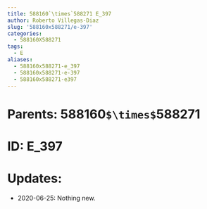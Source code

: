```yaml
---
title: 588160`\times`588271 E_397
author: Roberto Villegas-Diaz
slug: '588160x588271/e-397'
categories:
  - 588160X588271
tags:
  - E
aliases:
  - 588160x588271-e_397
  - 588160x588271-e-397
  - 588160x588271-e397
---
```


# **Parents**: 588160`$\times$`588271
# **ID**: E_397
# **Updates**: 
 - 2020-06-25: Nothing new.
